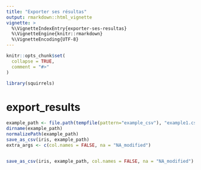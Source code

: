 ```yaml
---
title: "Exporter ses résultas"
output: rmarkdown::html_vignette
vignette: >
  %\VignetteIndexEntry{exporter-ses-resultas}
  %\VignetteEngine{knitr::rmarkdown}
  %\VignetteEncoding{UTF-8}
---
```


```r
knitr::opts_chunk$set(
  collapse = TRUE,
  comment = "#>"
)
```

```r
library(squirrels)
```

<!-- WARNING - This vignette is generated by {fusen} from dev/flat_export_results.Rmd: do not edit by hand -->

# export_results

```r
example_path <- file.path(tempfile(pattern="example_csv"), "example1.csv")
dirname(example_path)
normalizePath(example_path)
save_as_csv(iris, example_path)
extra_args <- c(col.names = FALSE, na = "NA_modified")


save_as_csv(iris, example_path, col.names = FALSE, na = "NA_modified")
```

